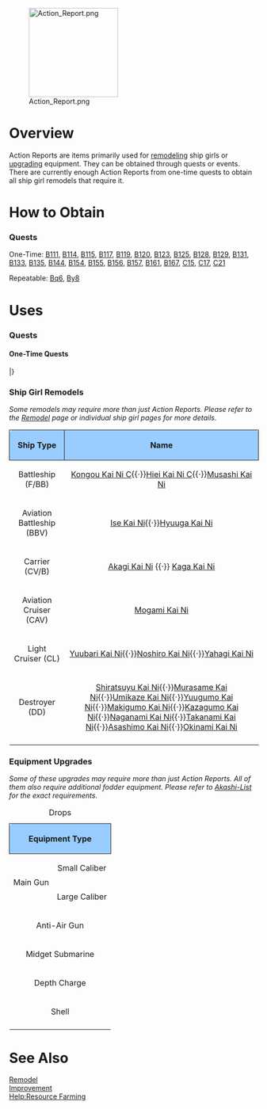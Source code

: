 [[File:Action_Report.png|180px|right]]
=Overview=
Action Reports are items primarily used for [[Remodel (Mechanic)|remodeling]] ship girls or [[Improvement|upgrading]] equipment. They can be obtained through quests or events. There are currently enough Action Reports from one-time quests to obtain all ship girl remodels that require it.

=How to Obtain=
===Quests===

One-Time: [[Quests#B111|B111]], 
[[Quests#B114|B114]], 
[[Quests#B115|B115]], 
[[Quests#B117|B117]], 
[[Quests#B119|B119]], 
[[Quests#B120|B120]], 
[[Quests#B123|B123]], 
[[Quests#B125|B125]], 
[[Quests#B128|B128]], 
[[Quests#B129|B129]], 
[[Quests#B131|B131]], 
[[Quests#B133|B133]], 
[[Quests#B135|B135]], 
[[Quests#B144|B144]], 
[[Quests#B154|B154]], 
[[Quests#B155|B155]], 
[[Quests#B156|B156]], 
[[Quests#B157|B157]], 
[[Quests#B161|B161]], 
[[Quests#B167|B167]], 
[[Quests#C15|C15]], 
[[Quests#C17|C17]], 
[[Quests#C21|C21]]

Repeatable: [[Quests#Bq6|Bq6]], 
[[Quests#By8|By8]] 

=Uses=

===Quests===
<div class="mw-collapsible mw-collapsed"><h4>One-Time Quests</h4>
<div class="mw-collapsible-content">
{{QuestsHeader}}
{{Quests
| type = Factory
| listnum = F64
| reqQuest = 
| reqQuest2 = 
| reqQuest3 =
| namejp = 「遊撃部隊」艦隊司令部の創設
| nameen = Organize of the Striking Force Fleet Command Facility
| req =  Striking Force Mission: We are aiming to develop the "Strike Force Fleet Command Facility". Equip the "Fleet Command Facility" on the first slot of the secretary ship; scrap any 3 radars; prepare 10 development materials, 2000 steel and 2 [[Action Report]]s!<br>
*Equip a [[Fleet Command Facility]] onto the Secretary ship and scrap 3 Radars, and have 10 Development Materials, 2000 steel and 2 Action Reports
| fuel = 0
| ammo = 300
| steel = 0
| bauxite = 0
| other = [[Striking Force Fleet Command Facility]] x1
| notes = Required items will be consumed upon completion of quest and [[Fleet Command Facility]] will become the [[Striking Force Fleet Command Facility]]
| once  = true
}}
|}
</div></div>

===Ship Girl Remodels===

''Some remodels may require more than just Action Reports. Please refer to the [[Remodel_(Mechanic)|Remodel]] page or individual ship girl pages for more details.''

{| class="wikitable"
!style="text-align: center; border-radius: 6px 0 0 0; border-style: solid; border-width: 1px; background-color:#99CCFF;"|Ship Type
!style="text-align: center; border-radius: 0 6px 0 0; border-style: solid; border-width: 1px; background-color:#99CCFF;" |Name
|-
| style="text-align:center;"|Battleship (F/BB)
| style="text-align:center;"|[[Kongou|Kongou Kai Ni C]]{{·}}[[Hiei|Hiei Kai Ni C]]{{·}}[[Musashi|Musashi Kai Ni]]
|-
| style="text-align:center;"|Aviation Battleship (BBV)
| style="text-align:center;"|[[Ise|Ise Kai Ni]]{{·}}[[Hyuuga|Hyuuga Kai Ni]]
|-
| style="text-align:center;"|Carrier (CV/B)
| style="text-align:center;"|[[Akagi|Akagi Kai Ni]] {{·}} [[Kaga|Kaga Kai Ni]]
|-
| style="text-align:center;"|Aviation Cruiser (CAV)
| style="text-align:center;"|[[Mogami|Mogami Kai Ni]]
|-
| style="text-align:center;"|Light Cruiser (CL)
| style="text-align:center;"|[[Yuubari|Yuubari Kai Ni]]{{·}}[[Noshiro|Noshiro Kai Ni]]{{·}}[[Yahagi|Yahagi Kai Ni]]
|-
| style="text-align:center;"|Destroyer (DD)
| style="text-align:center;"|[[Shiratsuyu|Shiratsuyu Kai Ni]]{{·}}[[Murasame|Murasame Kai Ni]]{{·}}[[Umikaze|Umikaze Kai Ni]]{{·}}[[Yuugumo|Yuugumo Kai Ni]]{{·}}[[Makigumo|Makigumo Kai Ni]]{{·}}[[Kazagumo|Kazagumo Kai Ni]]{{·}}[[Naganami|Naganami Kai Ni]]{{·}}[[Takanami|Takanami Kai Ni]]{{·}}[[Asashimo|Asashimo Kai Ni]]{{·}}[[Okinami|Okinami Kai Ni]]
|-
|}<references/>

{{Clear}}

===Equipment Upgrades===

''Some of these upgrades may require more than just Action Reports. All of them also require additional fodder equipment. Please refer to [https://akashi-list.me/ Akashi-List] for the exact requirements.''

{| class="wikitable" style="width:100%;"
|+ Drops
|-
!style="text-align: center;  border-radius: 6px 0 0 0;border-style: solid; border-width: 1px; background-color:#99CCFF;" colspan="2"|Equipment Type
!style="text-align: center;  border-radius: 0 6px 0 0;border-style: solid; border-width: 1px; background-color:#99CCFF;" |Name
|-
|style="text-align: center;" rowspan="2"| Main Gun
|style="text-align: center;" | Small Caliber
|[[12.7cm Twin Mount Type-D Kai 2]]
|-
|style="text-align: center;" | Large Caliber
|[[41cm Twin Gun Mount Kai 2]]{{·}}[[41cm Triple Gun Mount Kai 2]]{{·}}[[51cm Twin Gun Mount]]
|-
|style="text-align: center;" colspan="2"| Anti-Air Gun
|[[12cm 30 Tube Rocket Launcher Kai 2]]
|-
|style="text-align: center;" colspan="2"| Midget Submarine
|[[Type C Kouhyouteki]]
|-
|style="text-align: center;" colspan="2"| Depth Charge
|[[Type 2 12cm Mortar Kai (Concentrated Deployment)]]
|-
|style="text-align: center;" colspan="2"| Shell
|[[Type 1 Armor-Piercing (AP) Shell Kai]]
|-
|}

=See Also=
[[Remodel (Mechanic)|Remodel]]<br>
[[Improvement]]<br>
[[Help:Resource Farming]]<br>
{{Mechanics}}